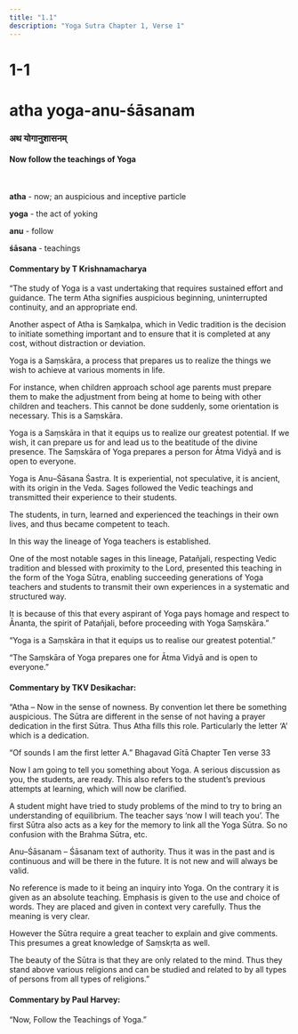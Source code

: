 ```yaml
---
title: "1.1"
description: "Yoga Sutra Chapter 1, Verse 1"
---
```


# 1-1

# atha yoga-anu-śāsanam

### अथ योगानुशासनम्

#### Now follow the teachings of Yoga

<br />

**atha** - now; an auspicious and inceptive particle <br />

**yoga** - the act of yoking <br />

**anu** - follow <br />

**śāsana** - teachings <br />

#### Commentary by T Krishnamacharya

“The study of Yoga is a vast undertaking that requires sustained effort and guidance. The term Atha signifies auspicious beginning, uninterrupted continuity, and an appropriate end.

Another aspect of Atha is Saṃkalpa, which in Vedic tradition is the decision to initiate something important and to ensure that it is completed at any cost, without distraction or deviation.

Yoga is a Saṃskāra, a process that prepares us to realize the things we wish to achieve at various moments in life.

For instance, when children approach school age parents must prepare them to make the adjustment from being at home to being with other children and teachers. This cannot be done suddenly, some orientation is necessary. This is a Saṃskāra.

Yoga is a Saṃskāra in that it equips us to realize our greatest potential. If we wish, it can prepare us for and lead us to the beatitude of the divine presence. The Saṃskāra of Yoga prepares a person for Ātma Vidyā and is open to everyone.

Yoga is Anu–Śāsana Śastra. It is experiential, not speculative, it is ancient, with its origin in the Veda. Sages followed the Vedic teachings and transmitted their experience to their students.

The students, in turn, learned and experienced the teachings in their own lives, and thus became competent to teach.

In this way the lineage of Yoga teachers is established.

One of the most notable sages in this lineage, Patañjali, respecting Vedic tradition and blessed with proximity to the Lord, presented this teaching in the form of the Yoga Sūtra, enabling succeeding generations of Yoga teachers and students to transmit their own experiences in a systematic and structured way.

It is because of this that every aspirant of Yoga pays homage and respect to Ānanta, the spirit of Patañjali, before proceeding with Yoga Saṃskāra.”

“Yoga is a Saṃskāra in that it equips us to realise our greatest potential.”

“The Saṃskāra of Yoga prepares one for Ātma Vidyā and is open to everyone.”

#### Commentary by TKV Desikachar:

“Atha – Now in the sense of nowness.
By convention let there be something auspicious.
The Sūtra are different in the sense of not having a prayer dedication in the first Sūtra.
Thus Atha fills this role.
Particularly the letter ‘A’ which is a dedication.

“Of sounds I am the first letter A.”
Bhagavad Gītā Chapter Ten verse 33

Now I am going to tell you something about Yoga.
A serious discussion as you, the students, are ready.
This also refers to the student’s previous attempts at learning,
which will now be clarified.

A student might have tried to study problems of the mind
to try to bring an understanding of equilibrium.
The teacher says ‘now I will teach you’.
The first Sūtra also acts as a key for the memory to link all the Yoga Sūtra.
So no confusion with the Brahma Sūtra, etc.

Anu–Śāsanam – Śāsanam text of authority.
Thus it was in the past and is continuous
and will be there in the future.
It is not new and will always be valid.

No reference is made to it being an inquiry into Yoga.
On the contrary it is given as an absolute teaching.
Emphasis is given to the use and choice of words.
They are placed and given in context very carefully.
Thus the meaning is very clear.

However the Sūtra require a great teacher to explain and give comments.
This presumes a great knowledge of Saṃskṛta as well.

The beauty of the Sūtra is that they are only related to the mind.
Thus they stand above various religions
and can be studied and related to by all types of persons
from all types of religions.”

#### Commentary by Paul Harvey:

“Now,
Follow the Teachings of Yoga.”
